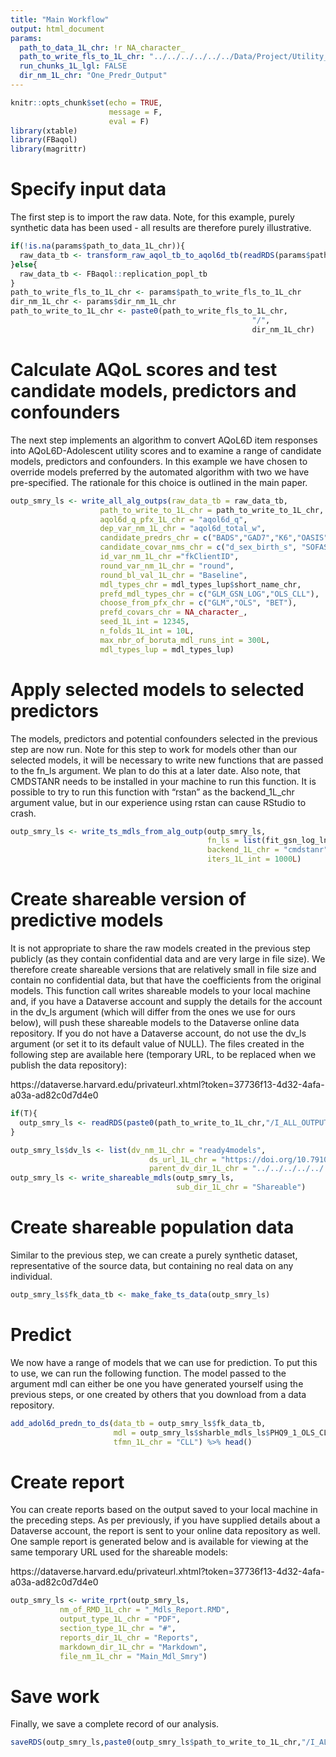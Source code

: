 ```yaml
---
title: "Main Workflow"
output: html_document
params:
  path_to_data_1L_chr: !r NA_character_
  path_to_write_fls_to_1L_chr: "../../../../../../Data/Project/Utility_Models"
  run_chunks_1L_lgl: FALSE
  dir_nm_1L_chr: "One_Predr_Output"
---
```


```r
knitr::opts_chunk$set(echo = TRUE,
                      message = F,
                      eval = F)
library(xtable) 
library(FBaqol) 
library(magrittr)
```

# Specify input data

The first step is to import the raw data. Note, for this example, purely synthetic data has been used - all results are therefore purely illustrative.

```r
if(!is.na(params$path_to_data_1L_chr)){
  raw_data_tb <- transform_raw_aqol_tb_to_aqol6d_tb(readRDS(params$path_to_data_1L_chr))
}else{
  raw_data_tb <- FBaqol::replication_popl_tb
}
path_to_write_fls_to_1L_chr <- params$path_to_write_fls_to_1L_chr
dir_nm_1L_chr <- params$dir_nm_1L_chr
path_to_write_to_1L_chr <- paste0(path_to_write_fls_to_1L_chr,
                                                      "/",
                                                      dir_nm_1L_chr)
```

# Calculate AQoL scores and test candidate models, predictors and confounders

The next step implements an algorithm to convert AQoL6D item responses into AQoL6D-Adolescent utility scores and to examine a range of candidate models, predictors and confounders. In this example we have chosen to override models preferred by the automated algorithm with two we have pre-specified. The rationale for this choice is outlined in the main paper.

```r
outp_smry_ls <- write_all_alg_outps(raw_data_tb = raw_data_tb,
                    path_to_write_to_1L_chr = path_to_write_to_1L_chr,
                    aqol6d_q_pfx_1L_chr = "aqol6d_q",
                    dep_var_nm_1L_chr = "aqol6d_total_w",
                    candidate_predrs_chr = c("BADS","GAD7","K6","OASIS","PHQ9","SCARED"),
                    candidate_covar_nms_chr = c("d_sex_birth_s", "SOFAS", "c_p_diag_s", "c_clinical_staging_s", "d_age",  "d_sexual_ori_s", "d_country_bir_s", "d_relation_s", "d_studying_working"),
                    id_var_nm_1L_chr ="fkClientID",
                    round_var_nm_1L_chr = "round",
                    round_bl_val_1L_chr = "Baseline",
                    mdl_types_chr = mdl_types_lup$short_name_chr, 
                    prefd_mdl_types_chr = c("GLM_GSN_LOG","OLS_CLL"),
                    choose_from_pfx_chr = c("GLM","OLS", "BET"),
                    prefd_covars_chr = NA_character_,
                    seed_1L_int = 12345,
                    n_folds_1L_int = 10L,
                    max_nbr_of_boruta_mdl_runs_int = 300L,
                    mdl_types_lup = mdl_types_lup)

```

# Apply selected models to selected predictors

The models, predictors and potential confounders selected in the previous step are now run. Note for this step to work for models other than our selected models, it will be necessary to write new functions that are passed to the fn_ls argument. We plan to do this at a later date. Also note, that CMDSTANR needs to be installed in your machine to run this function. It is possible to try to run this function with "rstan" as the backend_1L_chr argument value, but in our experience using rstan can cause RStudio to crash.

```r
outp_smry_ls <- write_ts_mdls_from_alg_outp(outp_smry_ls,
                                            fn_ls = list(fit_gsn_log_lnk,fit_clg_log_tfmn),
                                            backend_1L_chr = "cmdstanr",
                                            iters_1L_int = 1000L)
```

# Create shareable version of predictive models
It is not appropriate to share the raw models created in the previous step publicly (as they contain confidential data and are very large in file size). We therefore create shareable versions that are relatively small in file size and contain no confidential data, but that have the coefficients from the original models. This function call writes shareable models to your local machine and, if you have a Dataverse account and supply the details for the account in the dv_ls argument (which will differ from the ones we use for ours below), will push these shareable models to the Dataverse online data repository. If you do not have  a Dataverse account, do not use the dv_ls argument (or set it to its default value of NULL). The files created in the following step are available here (temporary URL, to be replaced when we publish the data repository):

https://dataverse.harvard.edu/privateurl.xhtml?token=37736f13-4d32-4afa-a03a-ad82c0d7d4e0

```r
if(T){
  outp_smry_ls <- readRDS(paste0(path_to_write_to_1L_chr,"/I_ALL_OUTPUT_.RDS"))
}
```

```r

outp_smry_ls$dv_ls <- list(dv_nm_1L_chr = "ready4models",
                               ds_url_1L_chr = "https://doi.org/10.7910/DVN/GRZRY5",
                               parent_dv_dir_1L_chr = "../../../../../../Data/Dataverse")
outp_smry_ls <- write_shareable_mdls(outp_smry_ls,
                                     sub_dir_1L_chr = "Shareable")
```


# Create shareable population data

Similar to the previous step, we can create a purely synthetic dataset, representative of the source data, but containing no real data on any individual.

```r
outp_smry_ls$fk_data_tb <- make_fake_ts_data(outp_smry_ls)
```

# Predict


We now have a range of models that we can use for prediction. To put this to use, we can run the following function. The model passed to the argument mdl can either be one you have generated yourself using the previous steps, or one created by others that you download from a data repository.

```r
add_adol6d_predn_to_ds(data_tb = outp_smry_ls$fk_data_tb,
                       mdl = outp_smry_ls$sharble_mdls_ls$PHQ9_1_OLS_CLL,
                       tfmn_1L_chr = "CLL") %>% head() 
```

# Create report
You can create reports based on the output saved to your local machine in the preceding steps. As per previously, if you have supplied details about a Dataverse account, the report is sent to your online data repository as well. One sample report is generated below and is available for viewing at the same temporary URL used for the shareable models:

 https://dataverse.harvard.edu/privateurl.xhtml?token=37736f13-4d32-4afa-a03a-ad82c0d7d4e0

```r
outp_smry_ls <- write_rprt(outp_smry_ls,
           nm_of_RMD_1L_chr = "_Mdls_Report.RMD",
           output_type_1L_chr = "PDF",
           section_type_1L_chr = "#",
           reports_dir_1L_chr = "Reports",
           markdown_dir_1L_chr = "Markdown",
           file_nm_1L_chr = "Main_Mdl_Smry")
```

# Save work

Finally, we save a complete record of our analysis.

```r
saveRDS(outp_smry_ls,paste0(outp_smry_ls$path_to_write_to_1L_chr,"/I_ALL_OUTPUT_.RDS"))
```

